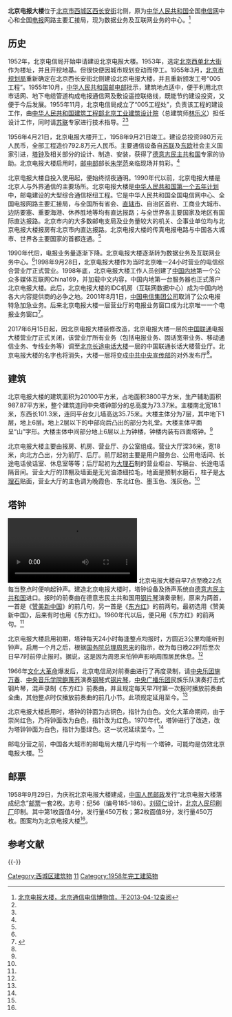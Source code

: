 {{Coord|39.90790380000001|116.3800568|type:landmark_region:CN-11_source:GoogleMaps|display=title}}
{{Infobox building
| name               = 北京电报大楼
| native_name        =
| image              = Xidandianbaodalou.JPG
| image_size         = 
| caption            = 
| alternate_names    = 
| location           = {{CHN}}[[北京市|北京市]][[西城区|西城区]][[西长安街|西长安街]]
| latd               = 
| longd              = 
| start_date         = 1956年4月21日
| completion_date    = 1958年9月21日
| opened_date        = 
| inauguration_date  = 
| floor_count        = 
| elevator_count     = 
| cost               = 
| roof               = 
| floor_area         = 
| architect          = [[林乐义|林乐义]]
| structural_engineer= 
| main_contractor    = 北京电信局005工程处
| developer          = [[中华人民共和国邮电部|中华人民共和国邮电部]]
| owner              = [[中国电信集团|中国电信集团]]
| management         = [[中国电信集团|中国电信集团]]<br>[[中国联通|中国联合网络通信集团]]<br>[[中共中央宣传部|中共中央宣传部]]{{Small|（一层）}}
| references         = 
}}
'''北京电报大楼'''位于[[北京市|北京市]][[西城区|西城区]][[西长安街|西长安街]]北侧，原为[[中华人民共和国|中华人民共和国]]全国[[电信网|电信网]]中心和全国[[电报|电报]]网路主要汇接局，现为数据业务及互联网业务的中心。<ref name=bjdb>[http://txbwg.bbn.com.cn/bnbs/bnbs7.htm 北京电报大楼，北京通信电信博物馆，于2013-04-12查阅]{{dead link|date=2017年11月 |bot=InternetArchiveBot |fix-attempted=yes }}</ref>

==历史==
1952年，北京电信局开始申请建设北京电报大楼。1953年，选定[[北京|北京]][[西单北大街|西单北大街]]作为楼址，并且开挖地基。但很快便因城市规划变动而停工。1955年3月，[[北京市规划局|北京市规划局]]重新确定在北京西长安街北侧建设北京电报大楼，并且重新颁发工号“005工程”。1955年10月，[[中华人民共和国邮电部|中华人民共和国邮电部]]批示，建筑地点适中，便于利用北京市话网、地下电缆管道构成电报通信网及敷设遥控联络线，既能节约建设投资，又便于今后发展。1955年11月，北京电信局成立了“005工程处”，负责该工程的建设工作，由[[中华人民共和国建筑工程部|中华人民共和国建筑工程部]][[北京工业建筑设计院|北京工业建筑设计院]]（总建筑师[[林乐义|林乐义]]）担任设计工作，同时请[[苏联|苏联]]专家进行技术指导。<ref name=bjdb/><ref name=ppgm/>

1956年4月21日，北京电报大楼开工，1958年9月21日竣工。建设总投资980万元人民币，全部工程造价792.8万元人民币。主要通信设备自[[苏联|苏联]]及[[东欧|东欧]]社会主义国家引进，[[塔钟|塔钟]]及相关部分的设计、制造、安装，获得了[[德意志民主共和国|德意志民主共和国]]专家的协助。北京电报大楼启用时，[[中华人民共和国邮电部|邮电部]]部长[[朱学范|朱学范]]亲临现场并剪彩。<ref name=bjdb/>

北京电报大楼自投入使用起，便始终彻夜通明。1990年代以前，北京电报大楼是北京人与外界通信的主要场所。北京电报大楼是[[第一个五年计划_(中国)|中华人民共和国第一个五年计划]]中，邮电建设的大型综合通信枢纽工程。它是中华人民共和国全国电信网中心、全国电报网路主要汇接局，与全国所有省会、[[直辖市|直辖市]]、自治区首府、工商业大城市、边防要塞、重要海港、休养胜地等均有直达报路；与全世界各主要国家及地区有国际直达报路。北京市内的大多数邮电支局及业务量较大的机关、企事业单位均与北京电报大楼报房有北京市内直达报路。北京电报大楼的传真电报电路与中国各大城市、世界各主要国家的首都连通。<ref name=bjdb/>

1990年代后，电报业务量逐渐下降。北京电报大楼逐渐转为数据业务及互联网业务中心。<ref name=bjdb/>1998年9月28日，北京电报大楼作为当时北京唯一24小时营业的电信综合营业厅正式营业。1998年底，北京电报大楼工作人员创建了[[中国内地|中国内地]]第一个公众多媒体互联网China169，并加载中文内容，中国内地第一台服务器也正式落户北京电报大楼。此后，北京电报大楼的IDC机房（互联网数据中心）成为中国内地各大内容提供商的必争之地。2001年8月1日，[[中国电信|中国电信集团公司]]取消了公众电报特急加急业务。后来北京电报大楼一层营业厅的电报业务窗口成为北京唯一一个电报业务窗口<ref name=ppgm>{{Cite web  |url =http://www.sohu.com/a/149508980_260616  |title =北京电报大楼今日关门，59年里“母病速归”是发最多的急电  |date =2017-06-16  |publisher =澎湃新闻  |accessdate =2017-10-01  |archive-date =2017-10-01  |archive-url =https://web.archive.org/web/20171001031338/http://www.sohu.com/a/149508980_260616  |dead-url =no  }}</ref>。

2017年6月15日起，因北京电报大楼装修改造，北京电报大楼一层的[[中国联通|中国联通]]电报大楼营业厅正式关闭，该营业厅所有业务（包括电报业务、固话宽带业务、移动通信业务、专线业务等）调至[[北京长途电话大楼|北京长途电话大楼]]一层的中国联通长话大楼营业厅。北京电报大楼的名字也将消失，大楼一层将变成[[中共中央宣传部|中共中央宣传部]]的对外发布厅<ref name=ppgm/>。

==建筑==
北京电报大楼的建筑面积为20100平方米，占地面积3800平方米，生产辅助面积987.87平方米，整个建筑连同中央塔钟部分的总高度为73.37米。主楼南北宽18.1米，东西长101.3米，连同平台女儿墙高达35.75米。大楼主体分为7层，其中地下1层，地上6层。地上2层以下的中部向后凸出的部分为礼堂。大楼主体平面呈“山”字形。大楼主体中间部分地上6层以上为钟楼，钟楼内装有四面塔钟。<ref name=bjdb/>

北京电报大楼主要由报房、机房、营业厅、办公室组成。营业大厅深36米，宽18米，向北方凸出，分为前厅、后厅。前厅起初主要是用户服务台、公用电话间、长途电话侯话室、休息室等等；后厅起初为[[大理石|大理石]]制的营业柜台、写稿台、长途电话隔音间。营业大厅的顶棚及墙面是无光油漆细拉毛，地面是预制水磨石，柱子是[[大理石|大理石]]贴面，营业大厅的主色调为晚霞色、东北红色、墨玉色、浅灰色。<ref name=bjdb/>

==塔钟==
[[File:Beijing_Telegraph_Building_(Dianbao_Dalou)_strike_5_o'clock_with_The_East_Is_Red_(Dongfang_Hong)_melody.webm|thumb]]
北京电报大楼自早7点至晚22点每当整点时便响起钟声。建造北京电报大楼时，塔钟设备及扬声系统自[[德意志民主共和国|德意志民主共和国]]进口。报时的前奏曲在德意志民主共和国用[[钢片琴|钢片琴]]演奏录制，原来为两首，一首是《[[赞美新中国|赞美新中国]]》的前几句，另一首是《[[东方红_(歌曲)|东方红]]》的前两句。最初选用《赞美新中国》，后来有时也用《东方红》。1960年代以后，便只用《东方红》的前两句。<ref name=bjdb/>

北京电报大楼启用初期，塔钟每天24小时每逢整点均报时，方圆近3公里均能听到钟声。启用一个月之后，根据[[中华人民共和国国务院总理|国务院总理]][[周恩来|周恩来]]的指示，改为每日晚22时后至次日早7时前停止报时。据说，这是因为周恩来怕钟声影响周围居民休息。<ref name=bjdb/>

1966年[[文化大革命|文化大革命]]爆发后，北京电信局对前奏曲进行了再度录制，请[[中央乐团|中央乐团]][[施万春|施万春]]、[[中央音乐学院|中央音乐学院]][[鲍蕙荞|鲍蕙荞]]演奏[[钢琴|钢琴]]式[[钢片琴|钢片琴]]，[[中国广播民族乐团|中央广播乐团]]民族乐队演奏打击式钢片琴，混声录制《东方红》前奏曲，并且规定每天早7时第一次报时播放前奏曲全曲，其他整点时仅播放前奏曲的前几小节。此项规定延用至今。<ref name=bjdb/>

北京电报大楼启用时，塔钟的钟面为古铜色，指针为白色。文化大革命期间，由于崇尚红色，乃将钟面改为白色，指针改为红色。1970年代，塔钟进行了改造，改为塔钟钟面为白色，指针为墨绿色。这一状况延续至今。<ref name=bjdb/>

邮电分营之前，中国各大城市的邮电局大楼几乎均有一个塔钟，可能均是仿效北京电报大楼。<ref name=bjdb/>

==邮票==
1958年9月29日，为庆祝北京电报大楼建成，[[中国人民邮政|中国人民邮政]]发行“北京电报大楼落成纪念”[[邮票|邮票]]一套2枚。志号：纪56（编号185-186）。[[刘硕仁|刘硕仁]]设计，[[北京人民印刷厂|北京人民印刷厂]]印制。其中第1枚面值4分，发行量450万枚；第2枚面值8分，发行量450万枚。图案均为北京电报大楼<ref name=ppgm/>。

== 参考文献 ==
{{Reflist|30em}}

{{-}}
{{Geographic Location
|西北 = 
|北 =
|東北 = 
|西 = {{nowrap| [[中华人民共和国工业和信息化部|中华人民共和国工业和信息化部]]}}<br />【西长安街13号】
|中央 = 北京电报大楼<br />【[[西长安街|西长安街]]11号】
|東 = [[File:Danghui_R.svg|20px]] [[中共中央宣传部|中共中央宣传部]]<br />【西长安街5号】
|西南 = [[西长安街|西长安街]]<hr />[[File:Danghui_R.svg|20px]] [[中共中央组织部|中共中央组织部]]<br />【西长安街80号】
|南 = [[西长安街|西长安街]]<hr /><br />[[绿地|绿地]]
|東南 = [[西长安街|西长安街]]<hr /><br />[[花墙_(西长安街)|花墙]]
}}

[[Category:西城区建筑物|Category:西城区建筑物]]
[[Category:西长安街|11]]
[[Category:1958年完工建築物|Category:1958年完工建築物]]